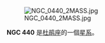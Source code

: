{{NGCInfoBox|NGCID=NGC 440|發現者=約翰·弗里德里希·威廉·赫歇爾|發現日期=1834年9月27日|其他編號=ESO 113-25,AM 0110-583|曆元=J2000.0|赤經=1時12分48.4秒
|赤緯=-58°16'58"|星座=杜鹃座|星體=星系|星等=12.9|表面亮度=12.6|藍等=13.7}}


[[File:NGC_0440_2MASS.jpg|thumb]]



'''NGC 440''' 是[[杜鹃座|杜鹃座]]的一個[[星系|星系]]。

{{NGCReference|440}}
{{Catalogs|NGC=440}}